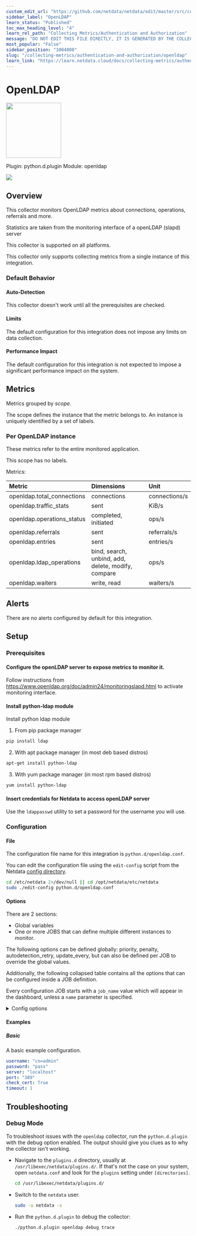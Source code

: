 ```yaml
---
custom_edit_url: "https://github.com/netdata/netdata/edit/master/src/collectors/python.d.plugin/openldap/metadata.yaml"
sidebar_label: "OpenLDAP"
learn_status: "Published"
toc_max_heading_level: "4"
learn_rel_path: "Collecting Metrics/Authentication and Authorization"
message: "DO NOT EDIT THIS FILE DIRECTLY, IT IS GENERATED BY THE COLLECTOR'S metadata.yaml FILE"
most_popular: "False"
sidebar_position: "1004000"
slug: "/collecting-metrics/authentication-and-authorization/openldap"
learn_link: "https://learn.netdata.cloud/docs/collecting-metrics/authentication-and-authorization/openldap"
---
```



# OpenLDAP


<img src="https://netdata.cloud/img/statsd.png" width="150"/>


Plugin: python.d.plugin
Module: openldap

<img src="https://img.shields.io/badge/maintained%20by-Netdata-%2300ab44" />

## Overview

This collector monitors OpenLDAP metrics about connections, operations, referrals and more.

Statistics are taken from the monitoring interface of a openLDAP (slapd) server


This collector is supported on all platforms.

This collector only supports collecting metrics from a single instance of this integration.


### Default Behavior

#### Auto-Detection

This collector doesn't work until all the prerequisites are checked.


#### Limits

The default configuration for this integration does not impose any limits on data collection.

#### Performance Impact

The default configuration for this integration is not expected to impose a significant performance impact on the system.


## Metrics

Metrics grouped by *scope*.

The scope defines the instance that the metric belongs to. An instance is uniquely identified by a set of labels.



### Per OpenLDAP instance

These metrics refer to the entire monitored application.

This scope has no labels.

Metrics:

| Metric | Dimensions | Unit |
|:------|:----------|:----|
| openldap.total_connections | connections | connections/s |
| openldap.traffic_stats | sent | KiB/s |
| openldap.operations_status | completed, initiated | ops/s |
| openldap.referrals | sent | referrals/s |
| openldap.entries | sent | entries/s |
| openldap.ldap_operations | bind, search, unbind, add, delete, modify, compare | ops/s |
| openldap.waiters | write, read | waiters/s |



## Alerts

There are no alerts configured by default for this integration.


## Setup

### Prerequisites

#### Configure the openLDAP server to expose metrics to monitor it.

Follow instructions from https://www.openldap.org/doc/admin24/monitoringslapd.html to activate monitoring interface.


#### Install python-ldap module

Install python ldap module 

1. From pip package manager

```bash
pip install ldap
```

2. With apt package manager (in most deb based distros)


```bash
apt-get install python-ldap
```


3. With yum package manager (in most rpm based distros)


```bash
yum install python-ldap
```


#### Insert credentials for Netdata to access openLDAP server

Use the `ldappasswd` utility to set a password for the username you will use.



### Configuration

#### File

The configuration file name for this integration is `python.d/openldap.conf`.


You can edit the configuration file using the `edit-config` script from the
Netdata [config directory](/docs/netdata-agent/configuration#the-netdata-config-directory).

```bash
cd /etc/netdata 2>/dev/null || cd /opt/netdata/etc/netdata
sudo ./edit-config python.d/openldap.conf
```
#### Options

There are 2 sections:

* Global variables
* One or more JOBS that can define multiple different instances to monitor.

The following options can be defined globally: priority, penalty, autodetection_retry, update_every, but can also be defined per JOB to override the global values.

Additionally, the following collapsed table contains all the options that can be configured inside a JOB definition.

Every configuration JOB starts with a `job_name` value which will appear in the dashboard, unless a `name` parameter is specified.


<details><summary>Config options</summary>

| Name | Description | Default | Required |
|:----|:-----------|:-------|:--------:|
| update_every | Sets the default data collection frequency. | 5 | no |
| priority | Controls the order of charts at the netdata dashboard. | 60000 | no |
| autodetection_retry | Sets the job re-check interval in seconds. | 0 | no |
| penalty | Indicates whether to apply penalty to update_every in case of failures. | yes | no |
| name | Job name. This value will overwrite the `job_name` value. JOBS with the same name are mutually exclusive. Only one of them will be allowed running at any time. This allows autodetection to try several alternatives and pick the one that works. |  | no |
| username | The bind user with right to access monitor statistics |  | yes |
| password | The password for the binded user |  | yes |
| server | The listening address of the LDAP server. In case of TLS, use the hostname which the certificate is published for. |  | yes |
| port | The listening port of the LDAP server. Change to 636 port in case of TLS connection. | 389 | yes |
| use_tls | Make True if a TLS connection is used over ldaps:// | no | no |
| use_start_tls | Make True if a TLS connection is used over ldap:// | no | no |
| cert_check | False if you want to ignore certificate check | True | yes |
| timeout | Seconds to timeout if no connection exist |  | yes |

</details>

#### Examples

##### Basic

A basic example configuration.

```yaml
username: "cn=admin"
password: "pass"
server: "localhost"
port: "389"
check_cert: True
timeout: 1

```


## Troubleshooting

### Debug Mode

To troubleshoot issues with the `openldap` collector, run the `python.d.plugin` with the debug option enabled. The output
should give you clues as to why the collector isn't working.

- Navigate to the `plugins.d` directory, usually at `/usr/libexec/netdata/plugins.d/`. If that's not the case on
  your system, open `netdata.conf` and look for the `plugins` setting under `[directories]`.

  ```bash
  cd /usr/libexec/netdata/plugins.d/
  ```

- Switch to the `netdata` user.

  ```bash
  sudo -u netdata -s
  ```

- Run the `python.d.plugin` to debug the collector:

  ```bash
  ./python.d.plugin openldap debug trace
  ```


